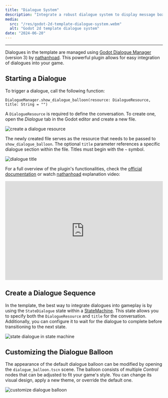 ```yaml
---
title: "Dialogue System"
description: "Integrate a robust dialogue system to display message boxes and manage dialogues between game characters, enhancing narrative depth and player engagement."
media:
  src: "/res/godot-2d-template-dialogue-system.webm"
  alt: "Godot 2d template dialogue system"
date: "2024-06-20"
---
```




---

Dialogues in the template are managed using [Godot Dialogue Manager](https://github.com/nathanhoad/godot_dialogue_manager) (version 3) by [nathanhoad](https://github.com/nathanhoad).
This powerful plugin allows for easy integration of dialogues into your game.

## Starting a Dialogue

To trigger a dialogue, call the following function:

```gdscript
DialogueManager.show_dialogue_balloon(resource: DialogueResource, title: String = "")
```

A `DialogueResource` is required to define the conversation. To create one, open the _Dialogue_ tab in the Godot editor and create a new file.

<Image src={_1_create_dialogue_resource} alt="create a dialogue resource" />

The newly created file serves as the resource that needs to be passed to `show_dialogue_balloon`.
The optional `title` parameter references a specific dialogue section within the file. Titles must begin with the `~` symbol.

<Image src={_3_dialogue_title} alt="dialogue title" />

For a full overview of the plugin's functionalities, check the [official documentation](https://github.com/nathanhoad/godot_dialogue_manager/tree/main/docs)
or watch [nathanhoad](https://www.youtube.com/@nathan_hoad) explanation video:

<iframe
  width="100%"
  height="315"
  src="https://www.youtube.com/embed/Ydzj1bT_pC8?si=EubquRRYnm0sD7uP"
  title="YouTube video player"
  frameborder="0"
  allow="accelerometer; autoplay; clipboard-write; encrypted-media; gyroscope; picture-in-picture; web-share"
  referrerpolicy="strict-origin-when-cross-origin"
  allowfullscreen
></iframe>

## Create a Dialogue Sequence

In the template, the best way to integrate dialogues into gameplay is by using the `StateDialogue` state within a [StateMachine](/godot-2d-topdown-template/state-machines).
This state allows you to specify both the `DialogueResource` and `title` for the conversation.
Additionally, you can configure it to wait for the dialogue to complete before transitioning to the next state.

<Image src={_4_state_dialogue} alt="state dialogue in state machine" />

## Customizing the Dialogue Balloon

The appearance of the default dialogue balloon can be modified by opening the `dialogue_balloon.tscn` scene.
The balloon consists of multiple _Control_ nodes that can be adjusted to fit your game's style.
You can change its visual design, apply a new theme, or override the default one.

<Image src={_5_dialogue_balloon} alt="customize dialogue balloon" />
